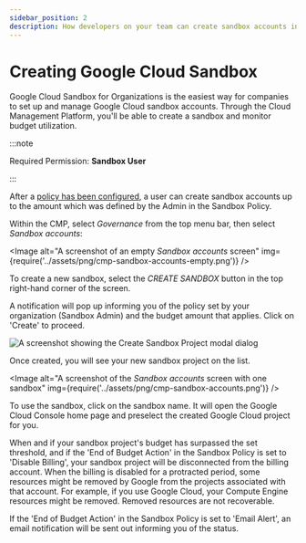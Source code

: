 ```yaml
---
sidebar_position: 2
description: How developers on your team can create sandbox accounts in a few clicks.
---
```


# Creating Google Cloud Sandbox

Google Cloud Sandbox for Organizations is the easiest way for companies to set up and manage Google Cloud sandbox accounts. Through the Cloud Management Platform, you'll be able to create a sandbox and monitor budget utilization.

:::note

Required Permission: **Sandbox User**

:::

After a [policy has been configured](configuring-a-policy-for-sandbox-accounts.mdx), a user can create sandbox accounts up to the amount which was defined by the Admin in the Sandbox Policy.

Within the CMP, select _Governance_ from the top menu bar, then select _Sandbox accounts_:


<Image
  alt="A screenshot of an empty _Sandbox accounts_ screen"
  img={require('../assets/png/cmp-sandbox-accounts-empty.png')}
/>

To create a new sandbox, select the _CREATE SANDBOX_ button in the top right-hand corner of the screen.

A notification will pop up informing you of the policy set by your organization (Sandbox Admin) and the budget amount that applies. Click on 'Create' to proceed.

![A screenshot showing the Create Sandbox Project modal dialog](../assets/png/cmp-create-sandbox-acct.png)

Once created, you will see your new sandbox project on the list.

<Image
  alt="A screenshot of the _Sandbox accounts_ screen with one sandbox"
  img={require('../assets/png/cmp-sandbox-accounts.png')}
/>

To use the sandbox, click on the sandbox name. It will open the Google Cloud Console home page and preselect the created Google Cloud project for you.

When and if your sandbox project's budget has surpassed the set threshold, and if the 'End of Budget Action' in the Sandbox Policy is set to 'Disable Billing', your sandbox project will be disconnected from the billing account. When the billing is disabled for a protracted period, some resources might be removed by Google from the projects associated with that account. For example, if you use Google Cloud, your Compute Engine resources might be removed. Removed resources are not recoverable.

If the 'End of Budget Action' in the Sandbox Policy is set to 'Email Alert', an email notification will be sent out informing you of the status.
